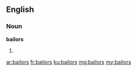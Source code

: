 ==English==

===Noun===
'''bailors'''

# {{plural of|bailor}}

[[ar:bailors]]
[[fr:bailors]]
[[ku:bailors]]
[[mg:bailors]]
[[my:bailors]]